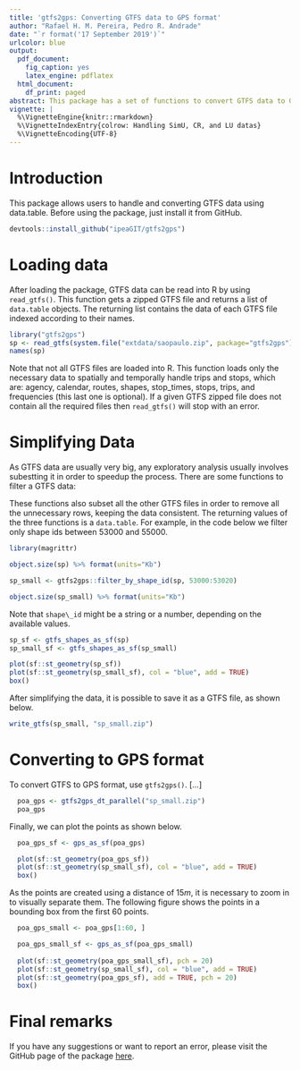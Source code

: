 ```yaml
---
title: 'gtfs2gps: Converting GTFS data to GPS format'
author: "Rafael H. M. Pereira, Pedro R. Andrade"
date: "`r format('17 September 2019')`"
urlcolor: blue
output:
  pdf_document:
    fig_caption: yes
    latex_engine: pdflatex
  html_document:
    df_print: paged
abstract: This package has a set of functions to convert GTFS data to GPS format using data.table. It also has some functions to subset such data in time and space.
vignette: |
  %\VignetteEngine{knitr::rmarkdown}
  %\VignetteIndexEntry{colrow: Handling SimU, CR, and LU datas}
  %\VignetteEncoding{UTF-8}
---
```


# Introduction 

This package allows users to handle and converting GTFS data using data.table. Before using the package, just install it from GitHub.

```r
devtools::install_github("ipeaGIT/gtfs2gps")
```

# Loading data

After loading the package, GTFS data can be read into R by using `read_gtfs()`.
This function gets a zipped GTFS file and returns a list of `data.table` objects. The returning list contains the data of each GTFS file indexed according to their names.

```r
library("gtfs2gps")
sp <- read_gtfs(system.file("extdata/saopaulo.zip", package="gtfs2gps"))
names(sp)
```

Note that not all GTFS files are loaded into R. This function loads only the necessary data to spatially and temporally handle trips and stops, which are:
agency, calendar, routes, shapes, 
stop_times, stops, trips, and frequencies (this last one is optional).
If a given GTFS zipped file does not contain all the required files then `read_gtfs()` will stop with an error.

# Simplifying Data

As GTFS data are usually very big, any exploratory analysis usually involves subestting  it in order to speedup the process. There are some functions to filter a GTFS data:

\begin{description}
\item[filter\_by\_shape\_id()]: Filter shapes using given shape ids.
\item[filter\_valid\_stop\_times()]: Return only stop times that have geospatial locations.
\item[filter\_week\_days()]: Remove weekend trips.
\end{description}

These functions also subset all the other GTFS files in order to remove all the unnecessary rows, keeping the data consistent. The returning values of the three functions is a `data.table`. For example, in the code below we filter only shape ids between 53000 and 55000.

```r
library(magrittr)

object.size(sp) %>% format(units="Kb")

sp_small <- gtfs2gps::filter_by_shape_id(sp, 53000:53020)

object.size(sp_small) %>% format(units="Kb")
```

Note that `shape\_id` might be a string or a number, depending on the available values.

```r
sp_sf <- gtfs_shapes_as_sf(sp)
sp_small_sf <- gtfs_shapes_as_sf(sp_small)

plot(sf::st_geometry(sp_sf))
plot(sf::st_geometry(sp_small_sf), col = "blue", add = TRUE)
box()
```

After simplifying the data, it is possible to save it as a GTFS file, as shown below.

```r
write_gtfs(sp_small, "sp_small.zip")
```

# Converting to GPS format

To convert GTFS to GPS format, use `gtfs2gps()`. [...]

```r
  poa_gps <- gtfs2gps_dt_parallel("sp_small.zip")
  poa_gps
```

Finally, we can plot the points as shown below.

```r
  poa_gps_sf <- gps_as_sf(poa_gps)

  plot(sf::st_geometry(poa_gps_sf))
  plot(sf::st_geometry(sp_small_sf), col = "blue", add = TRUE)
  box()
```

As the points are created using a distance of $15m$, it is necessary to zoom in to visually separate them. The following figure shows the points in a bounding box from the first 60 points.

```r
  poa_gps_small <- poa_gps[1:60, ]

  poa_gps_small_sf <- gps_as_sf(poa_gps_small)
  
  plot(sf::st_geometry(poa_gps_small_sf), pch = 20)
  plot(sf::st_geometry(sp_small_sf), col = "blue", add = TRUE)
  plot(sf::st_geometry(poa_gps_sf), add = TRUE, pch = 20)
  box()
```

# Final remarks

If you have any suggestions or want to report an error, please visit the GitHub page of the package [here](https://github.com/ipeaGIT/gtfs2gps).
